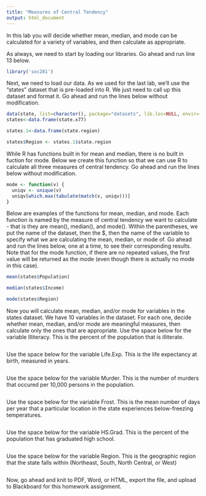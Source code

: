 ```yaml
---
title: "Measures of Central Tendency"
output: html_document
---
```



In this lab you will decide whether mean, median, and mode can be calculated for a variety of variables, and then calculate as appropriate.

As always, we need to start by loading our libraries.  Go ahead and run line 13 below.

```r

library('soc281')

```

Next, we need to load our data.  As we used for the last lab, we'll use the "states" dataset that is pre-loaded into R.  We just need to call up this dataset and format it.  Go ahead and run the lines below without modification.

```r

data(state, list=character(), package="datasets", lib.loc=NULL, envir=.GlobalEnv)
states<-data.frame(state.x77)

states.1<-data.frame(state.region)

states$Region <- states.1$state.region

```

While R has functions built in for mean and median, there is no built in fuction for mode.  Below we create this function so that we can use R to calculate all three measures of central tendency.  Go ahead and run the lines below without modification.

```r

mode <- function(v) {
  uniqv <- unique(v)
  uniqv[which.max(tabulate(match(v, uniqv)))]
}

```

Below are examples of the functions for mean, median, and mode.  Each function is named by the measure of central tendency we want to calculate - that is they are mean(), median(), and mode().  Within the parentheses, we put the name of the dataset, then the $, then the name of the variable to specify what we are calculating the mean, median, or mode of.  Go ahead and run the lines below, one at a time, to see their corresponding results.  Note that for the mode function, if there are no repeated values, the first value will be returned as the mode (even though there is actually no mode in this case).

```r

mean(states$Population)

median(states$Income)

mode(states$Region)

```

Now you will calculate mean, median, and/or mode for variables in the states dataset.  We have 10 variables in the dataset.  For each one, decide whether mean, median, and/or mode are meaningful measures, then calculate only the ones that are appropriate.  Use the space below for the variable Illiteracy.  This is the percent of the population that is illiterate.

```r



```

Use the space below for the variable Life.Exp.  This is the life expectancy at birth, measured in years.

```r



```

Use the space below for the variable Murder.  This is the number of murders that occured per 10,000 persons in the population.

```r



```

Use the space below for the variable Frost.  This is the mean number of days per year that a particular location in the state experiences below-freezing temperatures.

```r


```

Use the space below for the variable HS.Grad.  This is the percent of the population that has graduated high school.

```r



```

Use the space below for the variable Region.  This is the geographic region that the state falls within (Northeast, South, North Central, or West)

```r



```

Now, go ahead and knit to PDF, Word, or HTML, export the file, and upload to Blackboard for this homework assignment.

